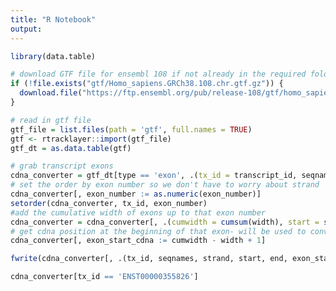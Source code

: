 ```yaml
---
title: "R Notebook"
output: 
---
```


```r
library(data.table)

# download GTF file for ensembl 108 if not already in the required folder
if (!file.exists("gtf/Homo_sapiens.GRCh38.108.chr.gtf.gz")) {
  download.file("https://ftp.ensembl.org/pub/release-108/gtf/homo_sapiens/Homo_sapiens.GRCh38.108.chr.gtf.gz", "gtf/Homo_sapiens.GRCh38.108.chr.gtf.gz")
}
```


```r
# read in gtf file
gtf_file = list.files(path = 'gtf', full.names = TRUE)
gtf <- rtracklayer::import(gtf_file)
gtf_dt = as.data.table(gtf)

# grab transcript exons
cdna_converter = gtf_dt[type == 'exon', .(tx_id = transcript_id, seqnames, strand, start, end, exon_number, width)]
# set the order by exon number so we don't have to worry about strand
cdna_converter[, exon_number := as.numeric(exon_number)]
setorder(cdna_converter, tx_id, exon_number)
#add the cumulative width of exons up to that exon number
cdna_converter = cdna_converter[, .(cumwidth = cumsum(width), start = start, end = end, width = width, exon_number = exon_number), by = .(tx_id,strand, seqnames)]
# get cdna position at the beginning of that exon- will be used to convert!
cdna_converter[, exon_start_cdna := cumwidth - width + 1]

fwrite(cdna_converter[, .(tx_id, seqnames, strand, start, end, exon_start_cdna)], 'converter/cdna_converter_ens108.csv.gz')
```


```r
cdna_converter[tx_id == 'ENST00000355826']
```







